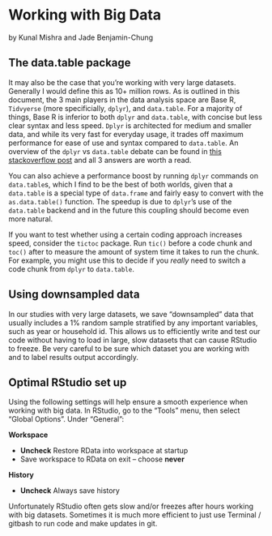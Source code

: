 # Working with Big Data 

by Kunal Mishra and Jade Benjamin-Chung

## The data.table package
It may also be the case that you're working with very large datasets. Generally I would define this as 10+ million rows. As is outlined in this document, the 3 main players in the data analysis space are Base R, `Tidvyerse` (more specificially, `dplyr`), and `data.table`. For a majority of things, Base R is inferior to both `dplyr` and `data.table`, with concise but less clear syntax and less speed. `Dplyr` is architected for medium and smaller data, and while its very fast for everyday usage, it trades off maximum performance for ease of use and syntax compared to `data.table`. An overview of the `dplyr` vs `data.table` debate can be found in [this stackoverflow post](https://stackoverflow.com/questions/21435339/data-table-vs-dplyr-can-one-do-something-well-the-other-cant-or-does-poorly/27840349#27840349) and all 3 answers are worth a read.

You can also achieve a performance boost by running `dplyr` commands on `data.table`s, which I find to be the best of both worlds, given that a `data.table` is a special type of `data.frame` and fairly easy to convert with the `as.data.table()` function. The speedup is due to `dplyr`'s use of the `data.table` backend and in the future this coupling should become even more natural.

If you want to test whether using a certain coding approach increases speed, consider the `tictoc` package. Run `tic()` before a code chunk and `toc()` after to measure the amount of system time it takes to run the chunk. For example, you might use this to decide if you *really* need to switch a code chunk from `dplyr` to `data.table`. 

## Using downsampled data
In our studies with very large datasets, we save "downsampled" data that usually includes a 1% random sample stratified by any important variables, such as year or household id. This allows us to efficiently write and test our code without having to load in large, slow datasets that can cause RStudio to freeze. Be very careful to be sure which dataset you are working with and to label results output accordingly. 


## Optimal RStudio set up 

Using the following settings will help ensure a smooth experience when working with big data. In RStudio, go to the "Tools" menu, then select "Global Options". Under "General":

**Workspace**

- **Uncheck** Restore RData into workspace at startup 
- Save workspace to RData on exit -- choose **never**

**History**

- **Uncheck** Always save history


Unfortunately RStudio often gets slow and/or freezes after hours working with big datasets. Sometimes it is much more efficient to just use Terminal / gitbash to run code and make updates in git.
